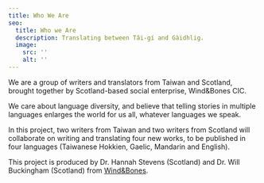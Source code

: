 ```yaml
---
title: Who We Are
seo:
  title: Who we Are
  description: Translating between Tâi-gí and Gàidhlig.
  image:
    src: ''
    alt: ''
---
```



We are a group of writers and translators from Taiwan and Scotland, brought together by Scotland-based social enterprise, Wind&Bones CIC.

We care about language diversity, and believe that telling stories in multiple languages enlarges the world for us all, whatever languages we speak.

In this project, two writers from Taiwan and two writers from Scotland will collaborate on writing and translating four new works, to be published in four languages (Taiwanese Hokkien, Gaelic, Mandarin and English).

This project is produced by Dr. Hannah Stevens (Scotland) and Dr. Will Buckingham (Scotland) from [Wind&Bones](https://www.windandbones.com).

<Team></Team>
